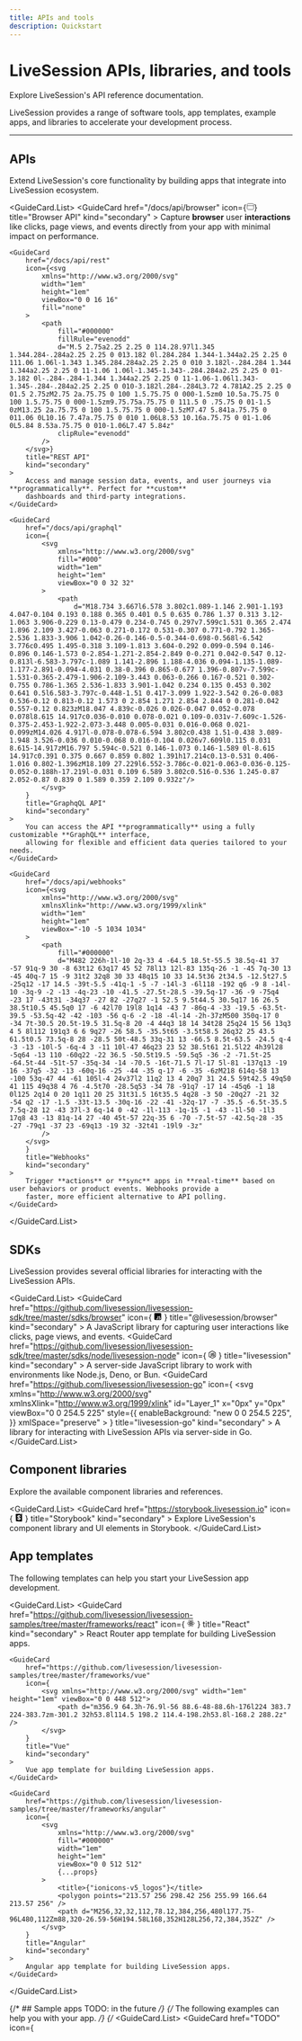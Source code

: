 ```yaml
---
title: APIs and tools
description: Quickstart
---
```


# LiveSession APIs, libraries, and tools
<Subtitle>
    Explore LiveSession's API reference documentation.
</Subtitle>

LiveSession provides a range of software tools, app templates, example apps, and libraries to accelerate your development process.

---

## APIs
Extend LiveSession's core functionality by building apps that integrate into LiveSession ecosystem.

<GuideCard.List>
    <GuideCard
        href="/docs/api/browser"
        icon={<svg
            xmlns="http://www.w3.org/2000/svg"
            width="1em"
            height="1em"
            viewBox="0 0 24 24"
            fill="none"
        >
            <path
                d="M22 9H2M2 7.8L2 16.2C2 17.8802 2 18.7202 2.32698 19.362C2.6146 19.9265 3.07354 20.3854 3.63803 20.673C4.27976 21 5.11984 21 6.8 21H17.2C18.8802 21 19.7202 21 20.362 20.673C20.9265 20.3854 21.3854 19.9265 21.673 19.362C22 18.7202 22 17.8802 22 16.2V7.8C22 6.11984 22 5.27977 21.673 4.63803C21.3854 4.07354 20.9265 3.6146 20.362 3.32698C19.7202 3 18.8802 3 17.2 3L6.8 3C5.11984 3 4.27976 3 3.63803 3.32698C3.07354 3.6146 2.6146 4.07354 2.32698 4.63803C2 5.27976 2 6.11984 2 7.8Z"
                stroke="#000000"
                strokeWidth={2}
                strokeLinecap="round"
                strokeLinejoin="round"
            />
        </svg>}
        title="Browser API"
        kind="secondary"
    >
        Capture **browser** user **interactions** like clicks, page views, and events directly from your app with minimal impact
        on performance.
    </GuideCard>

    <GuideCard
        href="/docs/api/rest"
        icon={<svg
            xmlns="http://www.w3.org/2000/svg"
            width="1em"
            height="1em"
            viewBox="0 0 16 16"
            fill="none"
        >
            <path
                fill="#000000"
                fillRule="evenodd"
                d="M.5 2.75a2.25 2.25 0 114.28.97l1.345 1.344.284-.284a2.25 2.25 0 013.182 0l.284.284 1.344-1.344a2.25 2.25 0 111.06 1.06l-1.343 1.345.284.284a2.25 2.25 0 010 3.182l-.284.284 1.344 1.344a2.25 2.25 0 11-1.06 1.06l-1.345-1.343-.284.284a2.25 2.25 0 01-3.182 0l-.284-.284-1.344 1.344a2.25 2.25 0 11-1.06-1.06l1.343-1.345-.284-.284a2.25 2.25 0 010-3.182l.284-.284L3.72 4.781A2.25 2.25 0 01.5 2.75zM2.75 2a.75.75 0 100 1.5.75.75 0 000-1.5zm0 10.5a.75.75 0 100 1.5.75.75 0 000-1.5zm9.75.75a.75.75 0 111.5 0 .75.75 0 01-1.5 0zM13.25 2a.75.75 0 100 1.5.75.75 0 000-1.5zM7.47 5.841a.75.75 0 011.06 0L10.16 7.47a.75.75 0 010 1.06L8.53 10.16a.75.75 0 01-1.06 0L5.84 8.53a.75.75 0 010-1.06L7.47 5.84z"
                clipRule="evenodd"
            />
        </svg>}
        title="REST API"
        kind="secondary"
    >
        Access and manage session data, events, and user journeys via **programmatically**. Perfect for **custom**
        dashboards and third-party integrations.
    </GuideCard>

    <GuideCard 
        href="/docs/api/graphql"
        icon={
            <svg
                xmlns="http://www.w3.org/2000/svg"
                fill="#000"
                width="1em"
                height="1em"
                viewBox="0 0 32 32"
            >
                <path
                    d="M18.734 3.667l6.578 3.802c1.089-1.146 2.901-1.193 4.047-0.104 0.193 0.188 0.365 0.401 0.5 0.635 0.786 1.37 0.313 3.12-1.063 3.906-0.229 0.13-0.479 0.234-0.745 0.297v7.599c1.531 0.365 2.474 1.896 2.109 3.427-0.063 0.271-0.172 0.531-0.307 0.771-0.792 1.365-2.536 1.833-3.906 1.042-0.26-0.146-0.5-0.344-0.698-0.568l-6.542 3.776c0.495 1.495-0.318 3.109-1.813 3.604-0.292 0.099-0.594 0.146-0.896 0.146-1.573 0-2.854-1.271-2.854-2.849 0-0.271 0.042-0.547 0.12-0.813l-6.583-3.797c-1.089 1.141-2.896 1.188-4.036 0.094-1.135-1.089-1.177-2.891-0.094-4.031 0.38-0.396 0.865-0.677 1.396-0.807v-7.599c-1.531-0.365-2.479-1.906-2.109-3.443 0.063-0.266 0.167-0.521 0.302-0.755 0.786-1.365 2.536-1.833 3.901-1.042 0.234 0.135 0.453 0.302 0.641 0.5l6.583-3.797c-0.448-1.51 0.417-3.099 1.922-3.542 0.26-0.083 0.536-0.12 0.813-0.12 1.573 0 2.854 1.271 2.854 2.844 0 0.281-0.042 0.557-0.12 0.823zM18.047 4.839c-0.026 0.026-0.047 0.052-0.078 0.078l8.615 14.917c0.036-0.010 0.078-0.021 0.109-0.031v-7.609c-1.526-0.375-2.453-1.922-2.073-3.448 0.005-0.031 0.016-0.068 0.021-0.099zM14.026 4.917l-0.078-0.078-6.594 3.802c0.438 1.51-0.438 3.089-1.948 3.526-0.036 0.010-0.068 0.016-0.104 0.026v7.609l0.115 0.031 8.615-14.917zM16.797 5.594c-0.521 0.146-1.073 0.146-1.589 0l-8.615 14.917c0.391 0.375 0.667 0.859 0.802 1.391h17.214c0.13-0.531 0.406-1.016 0.802-1.396zM18.109 27.229l6.552-3.786c-0.021-0.063-0.036-0.125-0.052-0.188h-17.219l-0.031 0.109 6.589 3.802c0.516-0.536 1.245-0.87 2.052-0.87 0.839 0 1.589 0.359 2.109 0.932z"/>
            </svg>
        }
        title="GraphqQL API"
        kind="secondary"
    >
        You can access the API **programmatically** using a fully customizable **GraphQL** interface,
        allowing for flexible and efficient data queries tailored to your needs.
    </GuideCard> 

    <GuideCard
        href="/docs/api/webhooks"
        icon={<svg
            xmlns="http://www.w3.org/2000/svg"
            xmlnsXlink="http://www.w3.org/1999/xlink"
            width="1em"
            height="1em"
            viewBox="-10 -5 1034 1034"
        >
            <path
                fill="#000000"
                d="M482 226h-1l-10 2q-33 4 -64.5 18.5t-55.5 38.5q-41 37 -57 91q-9 30 -8 63t12 63q17 45 52 78l13 12l-83 135q-26 -1 -45 7q-30 13 -45 40q-7 15 -9 31t2 32q8 30 33 48q15 10 33 14.5t36 2t34.5 -12.5t27.5 -25q12 -17 14.5 -39t-5.5 -41q-1 -5 -7 -14l-3 -6l118 -192 q6 -9 8 -14l-10 -3q-9 -2 -13 -4q-23 -10 -41.5 -27.5t-28.5 -39.5q-17 -36 -9 -75q4 -23 17 -43t31 -34q37 -27 82 -27q27 -1 52.5 9.5t44.5 30.5q17 16 26.5 38.5t10.5 45.5q0 17 -6 42l70 19l8 1q14 -43 7 -86q-4 -33 -19.5 -63.5t-39.5 -53.5q-42 -42 -103 -56 q-6 -2 -18 -4l-14 -2h-37zM500 350q-17 0 -34 7t-30.5 20.5t-19.5 31.5q-8 20 -4 44q3 18 14 34t28 25q24 15 56 13q3 4 5 8l112 191q3 6 6 9q27 -26 58.5 -35.5t65 -3.5t58.5 26q32 25 43.5 61.5t0.5 73.5q-8 28 -28.5 50t-48.5 33q-31 13 -66.5 8.5t-63.5 -24.5 q-4 -3 -13 -10l-5 -6q-4 3 -11 10l-47 46q23 23 52 38.5t61 21.5l22 4h39l28 -5q64 -13 110 -60q22 -22 36.5 -50.5t19.5 -59.5q5 -36 -2 -71.5t-25 -64.5t-44 -51t-57 -35q-34 -14 -70.5 -16t-71.5 7l-17 5l-81 -137q13 -19 16 -37q5 -32 -13 -60q-16 -25 -44 -35 q-17 -6 -35 -6zM218 614q-58 13 -100 53q-47 44 -61 105l-4 24v37l2 11q2 13 4 20q7 31 24.5 59t42.5 49q50 41 115 49q38 4 76 -4.5t70 -28.5q53 -34 78 -91q7 -17 14 -45q6 -1 18 0l125 2q14 0 20 1q11 20 25 31t31.5 16t35.5 4q28 -3 50 -20q27 -21 32 -54 q2 -17 -1.5 -33t-13.5 -30q-16 -22 -41 -32q-17 -7 -35.5 -6.5t-35.5 7.5q-28 12 -43 37l-3 6q-14 0 -42 -1l-113 -1q-15 -1 -43 -1l-50 -1l3 17q8 43 -13 81q-14 27 -40 45t-57 22q-35 6 -70 -7.5t-57 -42.5q-28 -35 -27 -79q1 -37 23 -69q13 -19 32 -32t41 -19l9 -3z"
            />
        </svg>
        }
        title="Webhooks"
        kind="secondary"
    >
        Trigger **actions** or **sync** apps in **real-time** based on user behaviors or product events. Webhooks provide a
        faster, more efficient alternative to API polling.
    </GuideCard>
</GuideCard.List>

## SDKs
LiveSession provides several official libraries for interacting with the LiveSession APIs.

<GuideCard.List>
    <GuideCard
        href="https://github.com/livesession/livesession-sdk/tree/master/sdks/browser"
        icon={
            <svg xmlns="http://www.w3.org/2000/svg" viewBox="0 0 448 512" width="1em" height="1em">
                <path
                    d="M400 32H48C21.5 32 0 53.5 0 80v352c0 26.5 21.5 48 48 48h352c26.5 0 48-21.5 48-48V80c0-26.5-21.5-48-48-48zM243.8 381.4c0 43.6-25.6 63.5-62.9 63.5-33.7 0-53.2-17.4-63.2-38.5l34.3-20.7c6.6 11.7 12.6 21.6 27.1 21.6 13.8 0 22.6-5.4 22.6-26.5V237.7h42.1v143.7zm99.6 63.5c-39.1 0-64.4-18.6-76.7-43l34.3-19.8c9 14.7 20.8 25.6 41.5 25.6 17.4 0 28.6-8.7 28.6-20.8 0-14.4-11.4-19.5-30.7-28l-10.5-4.5c-30.4-12.9-50.5-29.2-50.5-63.5 0-31.6 24.1-55.6 61.6-55.6 26.8 0 46 9.3 59.8 33.7L368 290c-7.2-12.9-15-18-27.1-18-12.3 0-20.1 7.8-20.1 18 0 12.6 7.8 17.7 25.9 25.6l10.5 4.5c35.8 15.3 55.9 31 55.9 66.2 0 37.8-29.8 58.6-69.7 58.6z"/>
            </svg>
        }
        title="@livesession/browser"
        kind="secondary"
    >
        A JavaScript library for capturing user interactions like clicks, page views, and events.
    </GuideCard>
    <GuideCard
        href="https://github.com/livesession/livesession-sdk/tree/master/sdks/node/livesession-node"
        icon={
            <svg
                width="1em"
                height="1em"
                xmlns="http://www.w3.org/2000/svg"
                data-name="Layer 1"
                viewBox="0 0 109 122.88"
            >
                <defs>
                    <style>{".cls-1{fill-rule:evenodd;}"}</style>
                </defs>
                <title>{"node-js-black"}</title>
                <path
                    className="cls-1"
                    d="M68.43,87.08c-19.7,0-23.83-9-23.83-16.63a1.3,1.3,0,0,1,1.3-1.3h5.82A1.3,1.3,0,0,1,53,70.25c.88,5.93,3.49,8.92,15.41,8.92C77.9,79.17,81.93,77,81.93,72c0-2.9-1.15-5-15.89-6.49-12.33-1.22-20-3.93-20-13.8,0-9.08,7.66-14.49,20.5-14.49,14.42,0,21.56,5,22.46,15.76a1.31,1.31,0,0,1-.35,1,1.35,1.35,0,0,1-1,.42H81.9a1.29,1.29,0,0,1-1.26-1c-1.41-6.23-4.81-8.23-14.07-8.23C56.21,45.15,55,48.76,55,51.46c0,3.28,1.42,4.24,15.4,6.09S90.82,62,90.82,71.71,82.64,87.14,68.37,87.14l.06-.06Zm-13.91,35.8a9.45,9.45,0,0,1-4.72-1.26l-15-8.9c-2.25-1.26-1.15-1.7-.41-2a30.38,30.38,0,0,0,6.8-3.1,1.15,1.15,0,0,1,1.12.08l11.55,6.85a1.51,1.51,0,0,0,1.4,0l45-26a1.42,1.42,0,0,0,.69-1.22V35.43a1.44,1.44,0,0,0-.7-1.24l-45-26a1.38,1.38,0,0,0-1.39,0l-45,26a1.42,1.42,0,0,0-.71,1.23v52a1.39,1.39,0,0,0,.7,1.21l12.33,7.12C27.85,99.06,32,95.11,32,91.15V39.86a1.29,1.29,0,0,1,1.31-1.3H39a1.29,1.29,0,0,1,1.3,1.3V91.17c0,8.93-4.87,14-13.33,14-2.6,0-4.66,0-10.38-2.82L4.72,95.59A9.51,9.51,0,0,1,0,87.38v-52a9.47,9.47,0,0,1,4.72-8.21l45.07-26a9.89,9.89,0,0,1,9.47,0l45,26A9.49,9.49,0,0,1,109,35.43v52a9.54,9.54,0,0,1-4.72,8.21l-45,26a9.5,9.5,0,0,1-4.74,1.26v0Zm0,0Z"
                />
            </svg>
        }
        title="livesession"
        kind="secondary"
    >
        A server-side JavaScript library to work with environments like Node.js, Deno, or Bun.
    </GuideCard>
        <GuideCard
        href="https://github.com/livesession/livesession-go"
        icon={
            <svg
                xmlns="http://www.w3.org/2000/svg"
                xmlnsXlink="http://www.w3.org/1999/xlink"
                id="Layer_1"
                x="0px"
                y="0px"
                viewBox="0 0 254.5 225"
                style={{
                enableBackground: "new 0 0 254.5 225",
                }}
                xmlSpace="preserve"
            >
                <style type="text/css">
                {
                    "\n\t.st0{fill:#2DBCAF;}\n\t.st1{fill:#5DC9E1;}\n\t.st2{fill:#FDDD00;}\n\t.st3{fill:#CE3262;}\n\t.st4{fill:#00ACD7;}\n\t.st5{fill:#FFFFFF;}\n"
                }
                </style>
                <g>
                <g>
                    <g>
                    <g>
                        <path d="M40.2,101.1c-0.4,0-0.5-0.2-0.3-0.5l2.1-2.7c0.2-0.3,0.7-0.5,1.1-0.5l35.7,0c0.4,0,0.5,0.3,0.3,0.6l-1.7,2.6      c-0.2,0.3-0.7,0.6-1,0.6L40.2,101.1z" />
                    </g>
                    </g>
                </g>
                <g>
                    <g>
                    <g>
                        <path d="M25.1,110.3c-0.4,0-0.5-0.2-0.3-0.5l2.1-2.7c0.2-0.3,0.7-0.5,1.1-0.5l45.6,0c0.4,0,0.6,0.3,0.5,0.6l-0.8,2.4      c-0.1,0.4-0.5,0.6-0.9,0.6L25.1,110.3z" />
                    </g>
                    </g>
                </g>
                <g>
                    <g>
                    <g>
                        <path d="M49.3,119.5c-0.4,0-0.5-0.3-0.3-0.6l1.4-2.5c0.2-0.3,0.6-0.6,1-0.6l20,0c0.4,0,0.6,0.3,0.6,0.7l-0.2,2.4      c0,0.4-0.4,0.7-0.7,0.7L49.3,119.5z" />
                    </g>
                    </g>
                </g>
                <g>
                    <g id="CXHf1q_5_">
                    <g>
                        <g>
                        <path d="M153.1,99.3c-6.3,1.6-10.6,2.8-16.8,4.4c-1.5,0.4-1.6,0.5-2.9-1c-1.5-1.7-2.6-2.8-4.7-3.8c-6.3-3.1-12.4-2.2-18.1,1.5       c-6.8,4.4-10.3,10.9-10.2,19c0.1,8,5.6,14.6,13.5,15.7c6.8,0.9,12.5-1.5,17-6.6c0.9-1.1,1.7-2.3,2.7-3.7c-3.6,0-8.1,0-19.3,0       c-2.1,0-2.6-1.3-1.9-3c1.3-3.1,3.7-8.3,5.1-10.9c0.3-0.6,1-1.6,2.5-1.6c5.1,0,23.9,0,36.4,0c-0.2,2.7-0.2,5.4-0.6,8.1       c-1.1,7.2-3.8,13.8-8.2,19.6c-7.2,9.5-16.6,15.4-28.5,17c-9.8,1.3-18.9-0.6-26.9-6.6c-7.4-5.6-11.6-13-12.7-22.2       c-1.3-10.9,1.9-20.7,8.5-29.3c7.1-9.3,16.5-15.2,28-17.3c9.4-1.7,18.4-0.6,26.5,4.9c5.3,3.5,9.1,8.3,11.6,14.1       C154.7,98.5,154.3,99,153.1,99.3z" />
                        </g>
                        <g>
                        <path d="M186.2,154.6c-9.1-0.2-17.4-2.8-24.4-8.8c-5.9-5.1-9.6-11.6-10.8-19.3c-1.8-11.3,1.3-21.3,8.1-30.2       c7.3-9.6,16.1-14.6,28-16.7c10.2-1.8,19.8-0.8,28.5,5.1c7.9,5.4,12.8,12.7,14.1,22.3c1.7,13.5-2.2,24.5-11.5,33.9       c-6.6,6.7-14.7,10.9-24,12.8C191.5,154.2,188.8,154.3,186.2,154.6z M210,114.2c-0.1-1.3-0.1-2.3-0.3-3.3       c-1.8-9.9-10.9-15.5-20.4-13.3c-9.3,2.1-15.3,8-17.5,17.4c-1.8,7.8,2,15.7,9.2,18.9c5.5,2.4,11,2.1,16.3-0.6       C205.2,129.2,209.5,122.8,210,114.2z" />
                        </g>
                    </g>
                    </g>
                </g>
                </g>
            </svg>
        }
        title="livesession-go"
        kind="secondary"
    >
        A library for interacting with LiveSession APIs via server-side in Go.
    </GuideCard>
</GuideCard.List>

## Component libraries
Explore the available component libraries and references.

<GuideCard.List>
    <GuideCard
        href="https://storybook.livesession.io"
        icon={
            <svg
                xmlns="http://www.w3.org/2000/svg"
                fill="#000000"
                width="1em"
                height="1em"
                viewBox="0 0 32 32"
            >
                <path
                    d="M21.786 0.318l-0.161 3.615c-0.005 0.203 0.229 0.328 0.391 0.203l1.411-1.068 1.198 0.932c0.156 0.104 0.365 0 0.375-0.188l-0.135-3.677 1.776-0.135c0.922-0.063 1.708 0.672 1.708 1.599v28.802c0 0.917-0.766 1.646-1.682 1.599l-21.469-0.958c-0.833-0.036-1.505-0.708-1.531-1.547l-1-26.401c-0.052-0.885 0.62-1.646 1.505-1.693l17.599-1.109zM17.693 12.401c0 0.625 4.214 0.318 4.786-0.109 0-4.266-2.292-6.521-6.479-6.521-4.198 0-6.531 2.297-6.531 5.724 0 5.932 8 6.036 8 9.276 0 0.938-0.427 1.469-1.401 1.469-1.281 0-1.802-0.651-1.734-2.88 0-0.479-4.865-0.641-5.026 0-0.359 5.375 2.974 6.932 6.797 6.932 3.724 0 6.63-1.984 6.63-5.573 0-6.359-8.135-6.188-8.135-9.333 0-1.292 0.964-1.464 1.505-1.464 0.604 0 1.667 0.094 1.589 2.49z"/>
            </svg>
        }
        title="Storybook"
        kind="secondary"
    >
        Explore LiveSession's component library and UI elements in Storybook.
    </GuideCard>
</GuideCard.List>

## App templates
The following templates can help you start your LiveSession app development.

<GuideCard.List>
    <GuideCard
        href="https://github.com/livesession/livesession-samples/tree/master/frameworks/react"
        icon={
            <svg
                xmlns="http://www.w3.org/2000/svg"
                fill="#000000"
                width="1em"
                height="1em"
                viewBox="0 0 512 512"
            >
                <title>{"ionicons-v5_logos"}</title>
                <path d="M410.66,180.72h0q-7.67-2.62-15.45-4.88,1.29-5.25,2.38-10.56c11.7-56.9,4.05-102.74-22.06-117.83-25-14.48-66,.61-107.36,36.69q-6.1,5.34-11.95,11-3.9-3.76-8-7.36c-43.35-38.58-86.8-54.83-112.88-39.69-25,14.51-32.43,57.6-21.9,111.53q1.58,8,3.55,15.93c-6.15,1.75-12.09,3.62-17.77,5.6C48.46,198.9,16,226.73,16,255.59c0,29.82,34.84,59.72,87.77,77.85q6.44,2.19,13,4.07Q114.64,346,113,354.68c-10,53-2.2,95.07,22.75,109.49,25.77,14.89,69-.41,111.14-37.31q5-4.38,10-9.25,6.32,6.11,13,11.86c40.8,35.18,81.09,49.39,106,34.93,25.75-14.94,34.12-60.14,23.25-115.13q-1.25-6.3-2.88-12.86,4.56-1.35,8.93-2.79c55-18.27,90.83-47.81,90.83-78C496,226.62,462.5,198.61,410.66,180.72Zm-129-81.08c35.43-30.91,68.55-43.11,83.65-34.39h0c16.07,9.29,22.32,46.75,12.22,95.88q-1,4.8-2.16,9.57a487.83,487.83,0,0,0-64.18-10.16,481.27,481.27,0,0,0-40.57-50.75Q276,104.57,281.64,99.64ZM157.73,280.25q6.51,12.6,13.61,24.89,7.23,12.54,15.07,24.71a435.28,435.28,0,0,1-44.24-7.13C146.41,309,151.63,294.75,157.73,280.25Zm0-48.33c-6-14.19-11.08-28.15-15.25-41.63,13.7-3.07,28.3-5.58,43.52-7.48q-7.65,11.94-14.72,24.23T157.7,231.92Zm10.9,24.17q9.48-19.77,20.42-38.78h0q10.93-19,23.27-37.13c14.28-1.08,28.92-1.65,43.71-1.65s29.52.57,43.79,1.66q12.21,18.09,23.13,37t20.69,38.6Q334,275.63,323,294.73h0q-10.91,19-23,37.24c-14.25,1-29,1.55-44,1.55s-29.47-.47-43.46-1.38q-12.43-18.19-23.46-37.29T168.6,256.09ZM340.75,305q7.25-12.58,13.92-25.49h0a440.41,440.41,0,0,1,16.12,42.32A434.44,434.44,0,0,1,326,329.48Q333.62,317.39,340.75,305Zm13.72-73.07q-6.64-12.65-13.81-25h0q-7-12.18-14.59-24.06c15.31,1.94,30,4.52,43.77,7.67A439.89,439.89,0,0,1,354.47,231.93ZM256.23,124.48h0a439.75,439.75,0,0,1,28.25,34.18q-28.35-1.35-56.74,0C237.07,146.32,246.62,134.87,256.23,124.48ZM145.66,65.86c16.06-9.32,51.57,4,89,37.27,2.39,2.13,4.8,4.36,7.2,6.67A491.37,491.37,0,0,0,201,160.51a499.12,499.12,0,0,0-64.06,10q-1.83-7.36-3.3-14.82h0C124.59,109.46,130.58,74.61,145.66,65.86ZM122.25,317.71q-6-1.71-11.85-3.71c-23.4-8-42.73-18.44-56-29.81C42.52,274,36.5,263.83,36.5,255.59c0-17.51,26.06-39.85,69.52-55q8.19-2.85,16.52-5.21a493.54,493.54,0,0,0,23.4,60.75A502.46,502.46,0,0,0,122.25,317.71Zm111.13,93.67c-18.63,16.32-37.29,27.89-53.74,33.72h0c-14.78,5.23-26.55,5.38-33.66,1.27-15.14-8.75-21.44-42.54-12.85-87.86q1.53-8,3.5-16a480.85,480.85,0,0,0,64.69,9.39,501.2,501.2,0,0,0,41.2,51C239.54,405.83,236.49,408.65,233.38,411.38Zm23.42-23.22c-9.72-10.51-19.42-22.14-28.88-34.64q13.79.54,28.08.54c9.78,0,19.46-.21,29-.64A439.33,439.33,0,0,1,256.8,388.16Zm124.52,28.59c-2.86,15.44-8.61,25.74-15.72,29.86-15.13,8.78-47.48-2.63-82.36-32.72-4-3.44-8-7.13-12.07-11a484.54,484.54,0,0,0,40.23-51.2,477.84,477.84,0,0,0,65-10.05q1.47,5.94,2.6,11.64h0C383.81,377.58,384.5,399.56,381.32,416.75Zm17.4-102.64h0c-2.62.87-5.32,1.71-8.06,2.53a483.26,483.26,0,0,0-24.31-60.94,481.52,481.52,0,0,0,23.36-60.06c4.91,1.43,9.68,2.93,14.27,4.52,44.42,15.32,71.52,38,71.52,55.43C475.5,274.19,446.23,298.33,398.72,314.11Z" />
                <path d="M256,298.55a43,43,0,1,0-42.86-43A42.91,42.91,0,0,0,256,298.55Z" />
            </svg>
        }
        title="React"
        kind="secondary"
    >
        React Router app template for building LiveSession apps.
    </GuideCard>

    <GuideCard
        href="https://github.com/livesession/livesession-samples/tree/master/frameworks/vue"
        icon={
            <svg xmlns="http://www.w3.org/2000/svg" width="1em" height="1em" viewBox="0 0 448 512">
                <path d="m356.9 64.3h-76.9l-56 88.6-48-88.6h-176l224 383.7 224-383.7zm-301.2 32h53.8l114.5 198.2 114.4-198.2h53.8l-168.2 288.2z" />
            </svg>
        }
        title="Vue"
        kind="secondary"
    >
        Vue app template for building LiveSession apps.
    </GuideCard>

    <GuideCard
        href="https://github.com/livesession/livesession-samples/tree/master/frameworks/angular"
        icon={
            <svg
                xmlns="http://www.w3.org/2000/svg"
                fill="#000000"
                width="1em"
                height="1em"
                viewBox="0 0 512 512"
                {...props}
            >
                <title>{"ionicons-v5_logos"}</title>
                <polygon points="213.57 256 298.42 256 255.99 166.64 213.57 256" />
                <path d="M256,32,32,112,78.12,384,256,480l177.75-96L480,112Zm88,320-26.59-56H194.58L168,352H128L256,72,384,352Z" />
            </svg>
        }
        title="Angular"
        kind="secondary"
    >
        Angular app template for building LiveSession apps.
    </GuideCard>
</GuideCard.List>

{/* ## Sample apps TODO: in the future */}
{/* The following examples can help you with your app. */}
{/* 
<GuideCard.List>
    <GuideCard
        href="TODO"
        icon={
            <svg
                xmlns="http://www.w3.org/2000/svg"
                viewBox="0 0 80 80"
                fill="none"
            >
                <g clipPath="url(#clip0_202_147)">
                    <path d="M0 55.3333H80" stroke="black" strokeWidth={0.506667}/>
                    <path d="M0 40H80" stroke="black" strokeWidth={0.506667}/>
                    <path d="M0 24.6667H80" stroke="black" strokeWidth={0.506667}/>
                    <path d="M55.3334 80V0" stroke="black" strokeWidth={0.506667}/>
                    <path d="M40 80V0" stroke="black" strokeWidth={0.506667}/>
                    <path d="M24.6666 80V0" stroke="black" strokeWidth={0.506667}/>
                    <path d="M80 80L0 0" stroke="black" strokeWidth={0.506667}/>
                    <path d="M0 80L80 0" stroke="black" strokeWidth={0.506667}/>
                    <rect
                        x={5.33337}
                        y={5.33333}
                        width={69.3333}
                        height={69.3333}
                        stroke="black"
                        strokeWidth={0.506667}
                    />
                    <circle
                        cx={40}
                        cy={40}
                        r={15.3333}
                        stroke="black"
                        strokeWidth={0.506667}
                    />
                    <circle cx={40} cy={40} r={22} stroke="black" strokeWidth={0.506667}/>
                    <circle
                        cx={40}
                        cy={40}
                        r={34.6667}
                        stroke="black"
                        strokeWidth={0.506667}
                    />
                </g>
                <rect
                    x={0.253333}
                    y={0.253333}
                    width={79.4933}
                    height={79.4933}
                    rx={17.08}
                    stroke="black"
                    strokeWidth={0.506667}
                />
                <defs>
                    <clipPath id="clip0_202_147">
                        <rect width={80} height={80} rx={17.3333} fill="white"/>
                    </clipPath>
                </defs>
            </svg>
        }
        title="AI metrics explorer"
        kind="secondary"
    >
        A sample app that uses LiveSession's API and AI.
    </GuideCard>
</GuideCard.List> */}
{/* 
## Tooling TODO: in the future
Explore the available tools and references.

<GuideCard.List>
    <GuideCard
        href="https://storybook.livesession.io"
        icon={<IconCode/>}
        title="qx"
        kind="secondary"
    >
        Experimental query language for product analytics.
    </GuideCard>
</GuideCard.List> */}